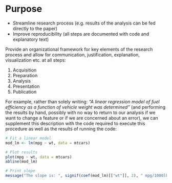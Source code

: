 # Purpose

- Streamline research process (e.g. results of the analysis can be fed directly to the paper)
- Improve reproducibility (all steps are documented with code and explanatory text)

Provide an organizational framework for key elements of the research process and allow for communication, justification, explanation, visualization etc. at all steps:

1. Acquisition
2. Preparation
3. Analysis
4. Presentation
5. Publication

For example, rather than solely writing: *"A linear regression model of fuel efficiency as a function of vehicle weight was determined"* (and performing the results by hand, possibly with no way to return to our analysis if we want to change a feature or if we are concerned about an error), we can supplement this description with the code required to execute this procedure as well as the results of running the code:

```r
# Fit a linear model
mod_lm <- lm(mpg ~ wt, data = mtcars)

# Plot results
plot(mpg ~ wt, data = mtcars)
abline(mod_lm)

# Print slope
message("The slope is: ", signif(coef(mod_lm)[["wt"]], 2), " mpg/1000lb")
```
